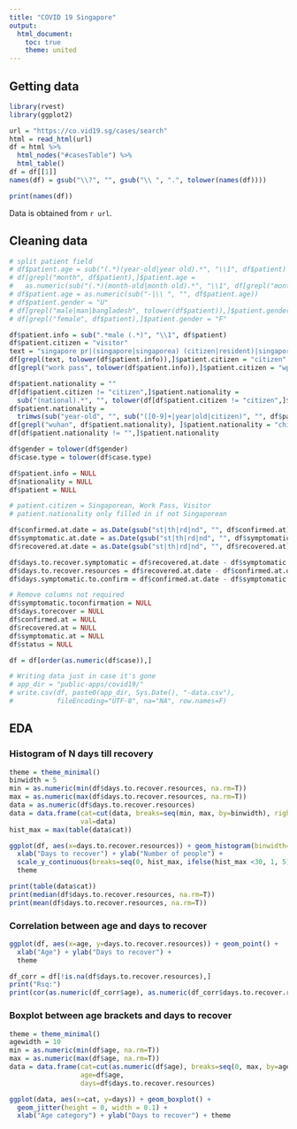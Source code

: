 ---
title: "COVID 19 Singapore"
output:
  html_document:
    toc: true
    theme: united
---

## Getting data

```{r}
library(rvest)
library(ggplot2)

url = "https://co.vid19.sg/cases/search"
html = read_html(url) 
df = html %>% 
  html_nodes("#casesTable") %>%
  html_table()
df = df[[1]]
names(df) = gsub("\\?", "", gsub("\\ ", ".", tolower(names(df))))

print(names(df))

```

Data is obtained from `r url`. 

## Cleaning data

```{r}
# split patient field
# df$patient.age = sub("(.*)(year-old|year old).*", "\\1", df$patient)
# df[grepl("month", df$patient),]$patient.age = 
#   as.numeric(sub("(.*)(month-old|month old).*", "\\1", df[grepl("month", df$patient),]$patient))/12
# df$patient.age = as.numeric(sub("-|\\ ", "", df$patient.age))
# df$patient.gender = "U"
# df[grepl("male|man|bangladesh", tolower(df$patient)),]$patient.gender = "M"
# df[grepl("female", df$patient),]$patient.gender = "F"

df$patient.info = sub(".*male (.*)", "\\1", df$patient)
df$patient.citizen = "visitor"
text = "singapore pr|(singapore|singaporea) (citizen|resident)|singapore permanent|singaporean|permanent resident"
df[grepl(text, tolower(df$patient.info)),]$patient.citizen = "citizen"
df[grepl("work pass", tolower(df$patient.info)),]$patient.citizen = "wp"

df$patient.nationality = ""
df[df$patient.citizen != "citizen",]$patient.nationality = 
  sub("(national).*", "", tolower(df[df$patient.citizen != "citizen",]$patient.info))
df$patient.nationality = 
  trimws(sub("year-old", "", sub("([0-9]+|year|old|citizen)", "", df$patient.nationality)))
df[grepl("wuhan", df$patient.nationality), ]$patient.nationality = "chinese"
df[df$patient.nationality != "",]$patient.nationality

df$gender = tolower(df$gender)
df$case.type = tolower(df$case.type)

df$patient.info = NULL
df$nationality = NULL
df$patient = NULL

# patient.citizen = Singaporean, Work Pass, Visitor
# patient.nationality only filled in if not Singaporean

df$confirmed.at.date = as.Date(gsub("st|th|rd|nd", "", df$confirmed.at), "%d, %b %Y")
df$symptomatic.at.date = as.Date(gsub("st|th|rd|nd", "", df$symptomatic.at), "%d, %b %Y")
df$recovered.at.date = as.Date(gsub("st|th|rd|nd", "", df$recovered.at), "%d, %b %Y")

df$days.to.recover.symptomatic = df$recovered.at.date - df$symptomatic.at.date
df$days.to.recover.resources = df$recovered.at.date - df$confirmed.at.date
df$days.symptomatic.to.confirm = df$confirmed.at.date - df$symptomatic.at.date

# Remove columns not required
df$symptomatic.toconfirmation = NULL
df$days.torecover = NULL
df$confirmed.at = NULL
df$recovered.at = NULL
df$symptomatic.at = NULL
df$status = NULL

df = df[order(as.numeric(df$case)),]

# Writing data just in case it's gone
# app_dir = "public-apps/covid19/"
# write.csv(df, paste0(app_dir, Sys.Date(), "-data.csv"), 
#           fileEncoding="UTF-8", na="NA", row.names=F)


```

## EDA

### Histogram of N days till recovery
```{r}
theme = theme_minimal()
binwidth = 5
min = as.numeric(min(df$days.to.recover.resources, na.rm=T))
max = as.numeric(max(df$days.to.recover.resources, na.rm=T))
data = as.numeric(df$days.to.recover.resources)
data = data.frame(cat=cut(data, breaks=seq(min, max, by=binwidth), right = FALSE),
                  val=data)
hist_max = max(table(data$cat))

ggplot(df, aes(x=days.to.recover.resources)) + geom_histogram(binwidth=binwidth, na.rm=T) + 
  xlab("Days to recover") + ylab("Number of people") +
  scale_y_continuous(breaks=seq(0, hist_max, ifelse(hist_max <30, 1, 5))) +
  theme

print(table(data$cat))
print(median(df$days.to.recover.resources, na.rm=T))
print(mean(df$days.to.recover.resources, na.rm=T))

```

### Correlation between age and days to recover
```{r}

ggplot(df, aes(x=age, y=days.to.recover.resources)) + geom_point() + 
  xlab("Age") + ylab("Days to recover") +
  theme

df_corr = df[!is.na(df$days.to.recover.resources),]
print("Rsq:")
print(cor(as.numeric(df_corr$age), as.numeric(df_corr$days.to.recover.resources))^2)

```

### Boxplot between age brackets and days to recover
```{r}
theme = theme_minimal()
agewidth = 10
min = as.numeric(min(df$age, na.rm=T))
max = as.numeric(max(df$age, na.rm=T))
data = data.frame(cat=cut(as.numeric(df$age), breaks=seq(0, max, by=agewidth), right = FALSE),
                  age=df$age, 
                  days=df$days.to.recover.resources)

ggplot(data, aes(x=cat, y=days)) + geom_boxplot() +
  geom_jitter(height = 0, width = 0.1) +
  xlab("Age category") + ylab("Days to recover") + theme

```